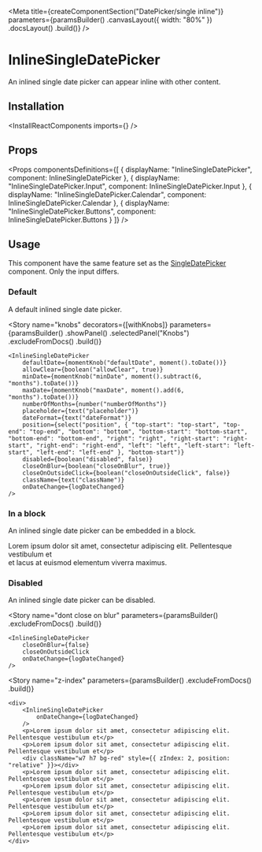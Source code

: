 
<Meta
    title={createComponentSection("DatePicker/single inline")}
    parameters={paramsBuilder()
        .canvasLayout({ width: "80%" })
        .docsLayout(<ReactComponentsLayout sourcePath="/packages/react-components/src/date-picker/src/single" />)
        .build()}
/>

# InlineSingleDatePicker

An inlined single date picker can appear inline with other content.

## Installation

<InstallReactComponents imports={<Imports />} />

## Props

<Props
    componentsDefinitions={[
        { displayName: "InlineSingleDatePicker", component: InlineSingleDatePicker },
        { displayName: "InlineSingleDatePicker.Input", component: InlineSingleDatePicker.Input },
        { displayName: "InlineSingleDatePicker.Calendar", component: InlineSingleDatePicker.Calendar },
        { displayName: "InlineSingleDatePicker.Buttons", component: InlineSingleDatePicker.Buttons }
    ]}
/>

## Usage

<WarningMessage>
    This component have the same feature set as the <a href="?path=/docs/components-date-picker-single--default-story">SingleDatePicker</a> component. Only the input differs.
</WarningMessage>

### Default

A default inlined single date picker.

<Preview>
    <Story name="default">
        <InlineSingleDatePicker
            onDateChange={logDateChanged}
        />
    </Story>
</Preview>

<Story
    name="knobs"
    decorators={[withKnobs]}
    parameters={paramsBuilder()
        .showPanel()
        .selectedPanel("Knobs")
        .excludeFromDocs()
        .build()}
>
    <InlineSingleDatePicker
        defaultDate={momentKnob("defaultDate", moment().toDate())}
        allowClear={boolean("allowClear", true)}
        minDate={momentKnob("minDate", moment().subtract(6, "months").toDate())}
        maxDate={momentKnob("maxDate", moment().add(6, "months").toDate())}
        numberOfMonths={number("numberOfMonths")}
        placeholder={text("placeholder")}
        dateFormat={text("dateFormat")}
        position={select("position", { "top-start": "top-start", "top-end": "top-end", "bottom": "bottom", "bottom-start": "bottom-start", "bottom-end": "bottom-end", "right": "right", "right-start": "right-start", "right-end": "right-end", "left": "left", "left-start": "left-start", "left-end": "left-end" }, "bottom-start")}
        disabled={boolean("disabled", false)}
        closeOnBlur={boolean("closeOnBlur", true)}
        closeOnOutsideClick={boolean("closeOnOutsideClick", false)}
        className={text("className")}
        onDateChange={logDateChanged}
    />
</Story>

### In a block

An inlined single date picker can be embedded in a block.

<Preview>
    <Story name="in a block">
        <div>Lorem ipsum dolor sit amet, consectetur adipiscing elit. Pellentesque vestibulum et<br /> et lacus at euismod <InlineSingleDatePicker onDateChange={logDateChanged} />elementum viverra maximus.</div>
    </Story>
</Preview>

### Disabled

An inlined single date picker can be disabled.

<Preview>
    <Story name="disabled">
        <InlineSingleDatePicker
            disabled
            onDateChange={logDateChanged}
        />
    </Story>
</Preview>

<Story
    name="dont close on blur"
    parameters={paramsBuilder()
        .excludeFromDocs()
        .build()}
>
    <InlineSingleDatePicker
        closeOnBlur={false}
        closeOnOutsideClick
        onDateChange={logDateChanged}
    />
</Story>

<Story
    name="z-index"
    parameters={paramsBuilder()
        .excludeFromDocs()
        .build()}
>
    <div>
        <InlineSingleDatePicker
            onDateChange={logDateChanged}
        />
        <p>Lorem ipsum dolor sit amet, consectetur adipiscing elit. Pellentesque vestibulum et</p>
        <p>Lorem ipsum dolor sit amet, consectetur adipiscing elit. Pellentesque vestibulum et</p>
        <div className="w7 h7 bg-red" style={{ zIndex: 2, position: "relative" }}></div>
        <p>Lorem ipsum dolor sit amet, consectetur adipiscing elit. Pellentesque vestibulum et</p>
        <p>Lorem ipsum dolor sit amet, consectetur adipiscing elit. Pellentesque vestibulum et</p>
        <p>Lorem ipsum dolor sit amet, consectetur adipiscing elit. Pellentesque vestibulum et</p>
        <p>Lorem ipsum dolor sit amet, consectetur adipiscing elit. Pellentesque vestibulum et</p>
        <p>Lorem ipsum dolor sit amet, consectetur adipiscing elit. Pellentesque vestibulum et</p>
    </div>
</Story>
